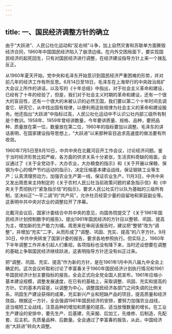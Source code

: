 ```yaml
---
---
---
```

title: 一、国民经济调整方针的确立
---




由于“大跃进”、人民公社化运动和“反右倾”斗争，加上自然灾害和苏联单方面撕毁经济合同，1960年中国国民经济陷入了崩溃边缘。在内外交困局面下，要实现国民经济的起死回生，只有对国民经济进行调整，在经济建设指导方针上来一个拨乱反正。

从1960年夏天开始，党中央和毛泽东开始意识到国民经济严重困难的形势，并对前几年的经济工作有所反思。6月14日至18日，毛泽东在上海举行的中央政治局扩大会议上所作的讲话，以及写的《十年总结》中指出，对于社会主义革命和建设，已经有了十年的经验了，但是，我们对于社会主义时期的革命和建设，还有一个很大的盲目性，还有一个很大的未被认识的必然王国，我们要以第二个十年时间去调查它、研究它，从中找出固有规律，以便利用这些规律为社会主义的革命和建设服务。他还指出“大跃进”中指标过高，人民公社化运动中不认识公社内部三级所有制是个教训。1958年、1959年曾经讲数量，今年要讲质量、规格、品种，要把品种、质量放在第一位，数量放在第二位，1960年的指标要加以调整。毛泽东的讲话表明，在国家建设指导思想上，“大跃进”以来那种盲目追求高速度的做法要有所收敛。

1960年7月5日至8月10日，中共中央在北戴河召开工作会议，讨论经济问题。鉴于当时经济形势比较严峻，各方面的供求关系十分紧张，生活资料奇缺的局面，会议通过了《关于全党动手，大办农业，大办粮食的指示》和《关于开展以保粮、保钢为中心的增产节约运动的指示》，决定压缩基本建设战线，保证钢铁工业等生产；认真清理劳动力，加强农业生产第一线，保证农业生产。11月3日，中共中央又发出周恩来主持制定的《关于农村人民公社当前政策问题的紧急指示信》和《中央关于贯彻执行“紧急指示信”的指示》，要求人民公社实行以队为基础的三级所有制，坚决纠正“一平二调”的“共产风”，允许社员经营少量的自留地和家庭副业等。这表明中共中央对农业的调整拉开了序幕。

北戴河会议后，国家计委结合中共中央的意见，向国务院提交了《关于1961年国民经济计划控制数字的报告》。提出1961年国民经济的方针应以整顿、巩固、提高为主，增加新的生产能力为辅。周恩来在审阅该报告时，建议把“整顿”改为“调整”，并增加“充实”二字，从而形成了“调整、巩固、充实、提高”的八字方针。9月30日，中共中央转发了国家计委的报告，要求各地参照执行。但实际上，1960年下半年调整工作并未引起人们重视，各项指标也没有降下来，当时还设想要在调整的基础上争取国民经济继续跃进，这表明指导方针还没有纠正过来。

把“调整、巩固、充实、提高”作为新的方针，是在1961年1月中共八届九中全会上确定的。这次会议听取和讨论了李富春关于1960年国民经济计划执行情况和1961年国民经济计划主要指标的报告。全会正式向全党全国人民宣布，1961年应缩小基本建设规模，调整发展速度，在已有的基础上，采取调整、巩固、充实和提高的方针。它的基本内容是，以调整为中心，调整国民经济各部门之间失调的比例关系，巩固生产建设获得的成果，充实新兴产业和短缺产品的项目，提高质量和经济效益。根据这一方针，全会强调1961年国民经济的安排，要努力加强农业战线，适当缩短工业战线，注意品种的增加和质量的提高，适当放慢数量的增长。在工业生产建设的安排中，要先生产、后基建，先采掘、后加工，先维修、后制造，先配套、后主机，先质量品种、后数量。全会通过了李富春的报告，从此，中国经济由“大跃进”转向大调整。